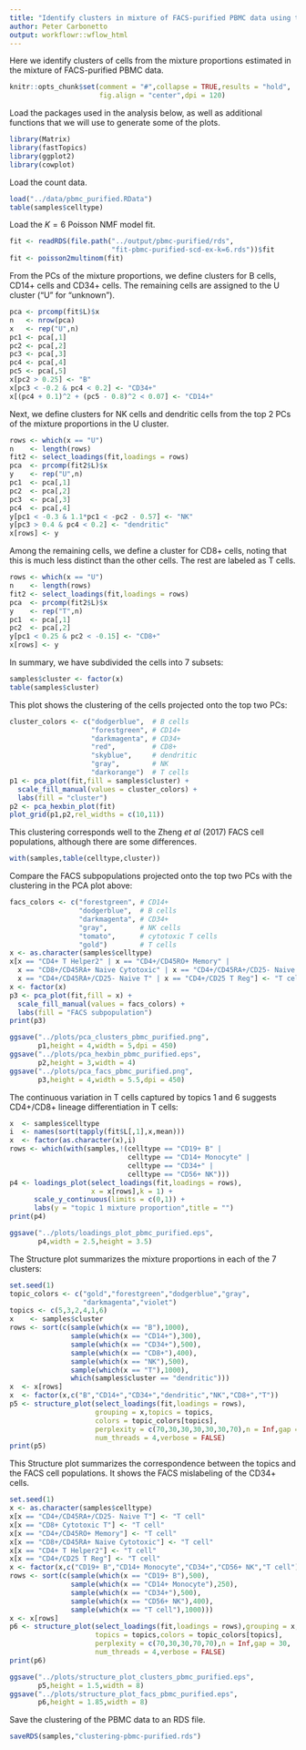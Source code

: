 ```yaml
---
title: "Identify clusters in mixture of FACS-purified PBMC data using topic model"
author: Peter Carbonetto
output: workflowr::wflow_html
---
```


Here we identify clusters of cells from the mixture proportions
estimated in the mixture of FACS-purified PBMC data.

```r
knitr::opts_chunk$set(comment = "#",collapse = TRUE,results = "hold",
                      fig.align = "center",dpi = 120)
```

Load the packages used in the analysis below, as well as additional
functions that we will use to generate some of the plots.

```r
library(Matrix)
library(fastTopics)
library(ggplot2)
library(cowplot)
```

Load the count data.

```r
load("../data/pbmc_purified.RData")
table(samples$celltype)
```

Load the $K = 6$ Poisson NMF model fit.

```r
fit <- readRDS(file.path("../output/pbmc-purified/rds",
                         "fit-pbmc-purified-scd-ex-k=6.rds"))$fit
fit <- poisson2multinom(fit)
```

From the PCs of the mixture proportions, we define clusters for B cells,
CD14+ cells and CD34+ cells. The remaining cells are assigned to the U
cluster ("U" for "unknown").

```r
pca <- prcomp(fit$L)$x
n   <- nrow(pca)
x   <- rep("U",n)
pc1 <- pca[,1]
pc2 <- pca[,2]
pc3 <- pca[,3]
pc4 <- pca[,4]
pc5 <- pca[,5]
x[pc2 > 0.25] <- "B"
x[pc3 < -0.2 & pc4 < 0.2] <- "CD34+"
x[(pc4 + 0.1)^2 + (pc5 - 0.8)^2 < 0.07] <- "CD14+"
```

Next, we define clusters for NK cells and dendritic cells from the top
2 PCs of the mixture proportions in the U cluster.

```r
rows <- which(x == "U")
n    <- length(rows)
fit2 <- select_loadings(fit,loadings = rows)
pca  <- prcomp(fit2$L)$x
y    <- rep("U",n)
pc1  <- pca[,1]
pc2  <- pca[,2]
pc3  <- pca[,3]
pc4  <- pca[,4]
y[pc1 < -0.3 & 1.1*pc1 < -pc2 - 0.57] <- "NK"
y[pc3 > 0.4 & pc4 < 0.2] <- "dendritic"
x[rows] <- y
```

Among the remaining cells, we define a cluster for CD8+ cells, noting
that this is much less distinct than the other cells. The rest are
labeled as T cells.

```r
rows <- which(x == "U")
n    <- length(rows)
fit2 <- select_loadings(fit,loadings = rows)
pca  <- prcomp(fit2$L)$x
y    <- rep("T",n)
pc1  <- pca[,1]
pc2  <- pca[,2]
y[pc1 < 0.25 & pc2 < -0.15] <- "CD8+"
x[rows] <- y
```

In summary, we have subdivided the cells into 7 subsets:

```r
samples$cluster <- factor(x)
table(samples$cluster)
```

This plot
shows the clustering of the cells projected onto the top two PCs:

```r
cluster_colors <- c("dodgerblue",  # B cells
                    "forestgreen", # CD14+
					"darkmagenta", # CD34+ 
                    "red",         # CD8+
					"skyblue",     # dendritic
					"gray",        # NK
					"darkorange")  # T cells
p1 <- pca_plot(fit,fill = samples$cluster) +
  scale_fill_manual(values = cluster_colors) +
  labs(fill = "cluster")
p2 <- pca_hexbin_plot(fit)
plot_grid(p1,p2,rel_widths = c(10,11))
```

This clustering corresponds well to the Zheng *et al* (2017) FACS cell
populations, although there are some differences.

```r
with(samples,table(celltype,cluster))
```

Compare the FACS subpopulations projected onto the top two PCs with
the clustering in the PCA plot above:

```r
facs_colors <- c("forestgreen", # CD14+
                 "dodgerblue",  # B cells
                 "darkmagenta", # CD34+
                 "gray",        # NK cells
                 "tomato",      # cytotoxic T cells
                 "gold")        # T cells
x <- as.character(samples$celltype)
x[x == "CD4+ T Helper2" | x == "CD4+/CD45RO+ Memory" |
  x == "CD8+/CD45RA+ Naive Cytotoxic" | x == "CD4+/CD45RA+/CD25- Naive T" | 
  x == "CD4+/CD45RA+/CD25- Naive T" | x == "CD4+/CD25 T Reg"] <- "T cell"
x <- factor(x)
p3 <- pca_plot(fit,fill = x) +
  scale_fill_manual(values = facs_colors) +
  labs(fill = "FACS subpopulation")
print(p3)
```

```r
ggsave("../plots/pca_clusters_pbmc_purified.png",
       p1,height = 4,width = 5,dpi = 450)
ggsave("../plots/pca_hexbin_pbmc_purified.eps",
	   p2,height = 3,width = 4)
ggsave("../plots/pca_facs_pbmc_purified.png",
       p3,height = 4,width = 5.5,dpi = 450)
```

The continuous variation in T cells captured by topics 1 and 6 
suggests CD4+/CD8+ lineage differentiation in T cells:

```r
x  <- samples$celltype
i  <- names(sort(tapply(fit$L[,1],x,mean)))
x  <- factor(as.character(x),i)
rows <- which(with(samples,!(celltype == "CD19+ B" |
                             celltype == "CD14+ Monocyte" |
                             celltype == "CD34+" |
							 celltype == "CD56+ NK")))
p4 <- loadings_plot(select_loadings(fit,loadings = rows),
                    x = x[rows],k = 1) +
      scale_y_continuous(limits = c(0,1)) +
      labs(y = "topic 1 mixture proportion",title = "")
print(p4)
```

```r
ggsave("../plots/loadings_plot_pbmc_purified.eps",
       p4,width = 2.5,height = 3.5)
```

The Structure plot summarizes the mixture proportions in each of the 7
clusters:

```r
set.seed(1)
topic_colors <- c("gold","forestgreen","dodgerblue","gray",
                  "darkmagenta","violet")
topics <- c(5,3,2,4,1,6)
x    <- samples$cluster
rows <- sort(c(sample(which(x == "B"),1000),
               sample(which(x == "CD14+"),300),
               sample(which(x == "CD34+"),500),
               sample(which(x == "CD8+"),400),
               sample(which(x == "NK"),500),
               sample(which(x == "T"),1000),
			   which(samples$cluster == "dendritic")))
x  <- x[rows]
x  <- factor(x,c("B","CD14+","CD34+","dendritic","NK","CD8+","T"))
p5 <- structure_plot(select_loadings(fit,loadings = rows),
                     grouping = x,topics = topics,
                     colors = topic_colors[topics],
   	  			     perplexity = c(70,30,30,30,30,30,70),n = Inf,gap = 50,
					 num_threads = 4,verbose = FALSE)
print(p5)
```

This Structure plot summarizes the correspondence between the topics
and the FACS cell populations. It shows the FACS mislabeling of the
CD34+ cells.

```r
set.seed(1)
x <- as.character(samples$celltype)
x[x == "CD4+/CD45RA+/CD25- Naive T"] <- "T cell"
x[x == "CD8+ Cytotoxic T"] <- "T cell"
x[x == "CD4+/CD45RO+ Memory"] <- "T cell"
x[x == "CD8+/CD45RA+ Naive Cytotoxic"] <- "T cell"
x[x == "CD4+ T Helper2"] <- "T cell"
x[x == "CD4+/CD25 T Reg"] <- "T cell"
x <- factor(x,c("CD19+ B","CD14+ Monocyte","CD34+","CD56+ NK","T cell"))
rows <- sort(c(sample(which(x == "CD19+ B"),500),
               sample(which(x == "CD14+ Monocyte"),250),
               sample(which(x == "CD34+"),500),
               sample(which(x == "CD56+ NK"),400),
               sample(which(x == "T cell"),1000)))
x <- x[rows]
p6 <- structure_plot(select_loadings(fit,loadings = rows),grouping = x,
                     topics = topics,colors = topic_colors[topics],
   	  			     perplexity = c(70,30,30,70,70),n = Inf,gap = 30,
					 num_threads = 4,verbose = FALSE)
print(p6)
```

```r
ggsave("../plots/structure_plot_clusters_pbmc_purified.eps",
       p5,height = 1.5,width = 8)
ggsave("../plots/structure_plot_facs_pbmc_purified.eps",
	   p6,height = 1.85,width = 8)
```

Save the clustering of the PBMC data to an RDS file.

```r
saveRDS(samples,"clustering-pbmc-purified.rds")
```
